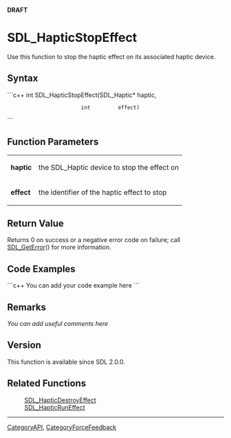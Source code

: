 '''DRAFT'''

= SDL_HapticStopEffect =
Use this function to stop the haptic effect on its associated haptic device.


== Syntax ==
```c++
int SDL_HapticStopEffect(SDL_Haptic* haptic,
                         int         effect)
```

== Function Parameters ==
{|
|'''haptic'''
|the SDL_Haptic device to stop the effect on
|-
|'''effect'''
|the <!-- ID --> identifier of the haptic effect to stop
|}

== Return Value ==
Returns 0 on success or a negative error code on failure; call [[SDL_GetError]]() for more information.

== Code Examples ==
```c++
You can add your code example here
```

== Remarks ==
''You can add useful comments here''

== Version ==
This function is available since SDL 2.0.0.

== Related Functions ==
:[[SDL_HapticDestroyEffect]]
:[[SDL_HapticRunEffect]]

----
[[CategoryAPI]], [[CategoryForceFeedback]]
